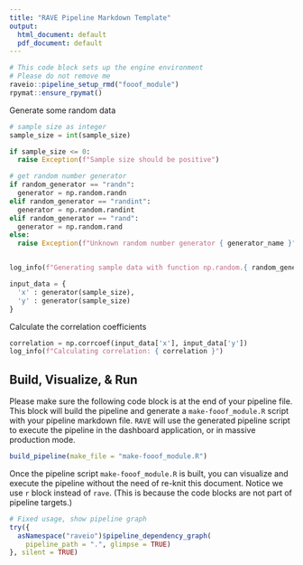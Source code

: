 ```yaml
---
title: "RAVE Pipeline Markdown Template"
output:
  html_document: default
  pdf_document: default
---
```


```r
# This code block sets up the engine environment
# Please do not remove me
raveio::pipeline_setup_rmd("fooof_module")
rpymat::ensure_rpymat()
```

<!-- Begin: pipeline code -->

Generate some random data

```python
# sample size as integer
sample_size = int(sample_size)

if sample_size <= 0:
  raise Exception(f"Sample size should be positive")

# get random number generator
if random_generator == "randn":
  generator = np.random.randn
elif random_generator == "randint":
  generator = np.random.randint
elif random_generator == "rand":
  generator = np.random.rand
else:
  raise Exception(f"Unknown random number generator { generator_name }")


log_info(f"Generating sample data with function np.random.{ random_generator } and sample size {sample_size}")

input_data = {
  'x' : generator(sample_size),
  'y' : generator(sample_size)
}
```

Calculate the correlation coefficients

```python
correlation = np.corrcoef(input_data['x'], input_data['y'])
log_info(f"Calculating correlation: { correlation }")
```

<!-- End: pipeline code -->

## Build, Visualize, & Run

Please make sure the following code block is at the end of your pipeline file. This block will build the pipeline and generate a `make-fooof_module.R` script with your pipeline markdown file. `RAVE` will use the generated pipeline script to execute the pipeline in the dashboard application, or in massive production mode.

```r
build_pipeline(make_file = "make-fooof_module.R")
```


Once the pipeline script `make-fooof_module.R` is built, you can visualize and execute the pipeline without the need of re-knit this document. Notice we use `r` block instead of `rave`. (This is because the code blocks are not part of pipeline targets.)

```r
# Fixed usage, show pipeline graph
try({
  asNamespace("raveio")$pipeline_dependency_graph(
    pipeline_path = ".", glimpse = TRUE)
}, silent = TRUE)
```







